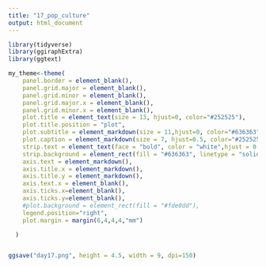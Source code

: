 ```yaml
---
title: "17_pop_culture"
output: html_document
---
```


```r
library(tidyverse)
library(ggiraphExtra)
library(ggtext)

```


```r

my_theme<-theme(
    panel.border = element_blank(),
    panel.grid.major = element_blank(),
    panel.grid.minor = element_blank(),
    panel.grid.major.x = element_blank(),
    panel.grid.minor.x = element_blank(),
    plot.title = element_text(size = 13, hjust=0, color="#252525"), 
    plot.title.position = "plot",
    plot.subtitle = element_markdown(size = 11,hjust=0, color="#636363"),
    plot.caption = element_markdown(size = 7, hjust=0.5, color="#252525"),
    strip.text = element_text(face = "bold", color = "white",hjust = 0.5, size = 6),
    strip.background = element_rect(fill = "#636363", linetype = "solid", color="grey"),
    axis.text = element_markdown(),
    axis.title.x = element_markdown(),
    axis.title.y = element_markdown(),
    axis.text.x = element_blank(),
    axis.ticks.x=element_blank(),
    axis.ticks.y=element_blank(),
    #plot.background = element_rect(fill = "#fde0dd"),
    legend.position="right",
    plot.margin = margin(6,4,4,4,"mm")

  )

```



```r



```


```r

ggsave("day17.png", height = 4.5, width = 9, dpi=150)

```

